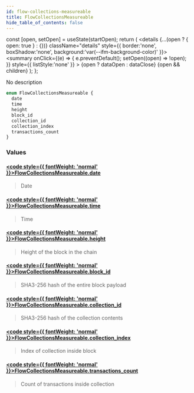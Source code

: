 ```yaml
---
id: flow-collections-measureable
title: FlowCollectionsMeasureable
hide_table_of_contents: false
---
```







  const [open, setOpen] = useState(startOpen);
  return (
    <details {...(open ? { open: true } : {})} className="details" style={{ border:'none', boxShadow:'none', background:'var(--ifm-background-color)' }}>
      <summary
        onClick={(e) => {
          e.preventDefault();
          setOpen((open) => !open);
        }}
        style={{ listStyle:'none' }}
      >
      {open ? dataOpen : dataClose}
      </summary>
      {open && children}
    </details>
  );
};








No description


```graphql
enum FlowCollectionsMeasureable {
  date
  time
  height
  block_id
  collection_id
  collection_index
  transactions_count
}
```




### Values

#### [<code style={{ fontWeight: 'normal' }}>FlowCollectionsMeasureable.<b>date</b></code>](#)  
> 
> 
> Date
> 

#### [<code style={{ fontWeight: 'normal' }}>FlowCollectionsMeasureable.<b>time</b></code>](#)  
> 
> 
> Time
> 

#### [<code style={{ fontWeight: 'normal' }}>FlowCollectionsMeasureable.<b>height</b></code>](#)  
> 
> 
> Height of the block in the chain
> 

#### [<code style={{ fontWeight: 'normal' }}>FlowCollectionsMeasureable.<b>block_id</b></code>](#)  
> 
> 
> SHA3-256 hash of the entire block payload
> 

#### [<code style={{ fontWeight: 'normal' }}>FlowCollectionsMeasureable.<b>collection_id</b></code>](#)  
> 
> 
> SHA3-256 hash of the collection contents
> 

#### [<code style={{ fontWeight: 'normal' }}>FlowCollectionsMeasureable.<b>collection_index</b></code>](#)  
> 
> 
> Index of collection inside block
> 

#### [<code style={{ fontWeight: 'normal' }}>FlowCollectionsMeasureable.<b>transactions_count</b></code>](#)  
> 
> 
> Count of transactions inside collection
> 



